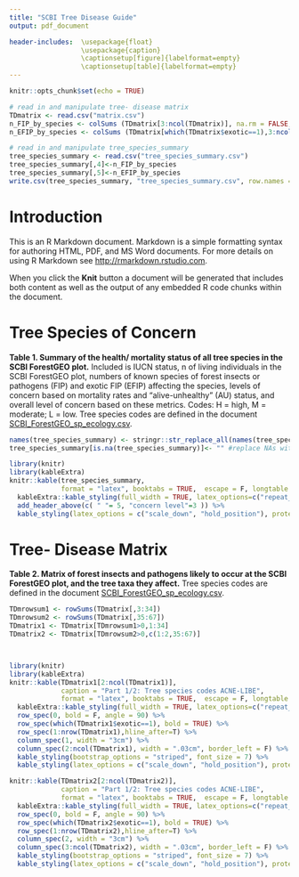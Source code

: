 ```yaml
---
title: "SCBI Tree Disease Guide"
output: pdf_document

header-includes:  \usepackage{float}
                  \usepackage{caption}
                  \captionsetup[figure]{labelformat=empty}
                  \captionsetup[table]{labelformat=empty}
---
```


```r
knitr::opts_chunk$set(echo = TRUE)

# read in and manipulate tree- disease matrix
TDmatrix <- read.csv("matrix.csv")
n_FIP_by_species <- colSums (TDmatrix[3:ncol(TDmatrix)], na.rm = FALSE, dims = 1)
n_EFIP_by_species <- colSums (TDmatrix[which(TDmatrix$exotic==1),3:ncol(TDmatrix)], na.rm = FALSE, dims = 1)

# read in and manipulate tree_species_summary
tree_species_summary <- read.csv("tree_species_summary.csv")
tree_species_summary[,4]<-n_FIP_by_species
tree_species_summary[,5]<-n_EFIP_by_species
write.csv(tree_species_summary, "tree_species_summary.csv", row.names = FALSE)

```

# Introduction

This is an R Markdown document. Markdown is a simple formatting syntax for authoring HTML, PDF, and MS Word documents. For more details on using R Markdown see <http://rmarkdown.rstudio.com>.

When you click the **Knit** button a document will be generated that includes both content as well as the output of any embedded R code chunks within the document. 

\newpage
# Tree Species of Concern
**Table 1. Summary of the health/ mortality status of all tree species in the SCBI ForestGEO plot.** Included is IUCN status, n of living individuals in the SCBI ForestGEO plot, numbers of known species of forest insects or pathogens (FIP) and exotic FIP (EFIP) affecting the species, levels of concern based on mortality rates and "alive-unhealthy" (AU) status, and overall level of concern based on these metrics. Codes: H = high, M = moderate; L = low. Tree species codes are defined in the document [SCBI_ForestGEO_sp_ecology.csv](https://github.com/SCBI-ForestGEO/SCBI-ForestGEO-Data/blob/master/species_lists/Tree%20ecology/SCBI_ForestGEO_sp_ecology.csv).
```r

names(tree_species_summary) <- stringr::str_replace_all(names(tree_species_summary), "\\.", " ")
tree_species_summary[is.na(tree_species_summary)]<- "" #replace NAs with blanks

library(knitr)
library(kableExtra)
knitr::kable(tree_species_summary,
             format = "latex", booktabs = TRUE,  escape = F, longtable = TRUE) %>%
  kableExtra::kable_styling(full_width = TRUE, latex_options=c("repeat_header")) %>%
  add_header_above(c( " "= 5, "concern level"=3 )) %>%
  kable_styling(latex_options = c("scale_down", "hold_position"), protect_latex = T) 


```

\newpage
# Tree- Disease Matrix
**Table 2. Matrix of forest insects and pathogens likely to occur at the SCBI ForestGEO plot, and the tree taxa they affect.** Tree species codes are defined in the document [SCBI_ForestGEO_sp_ecology.csv](https://github.com/SCBI-ForestGEO/SCBI-ForestGEO-Data/blob/master/species_lists/Tree%20ecology/SCBI_ForestGEO_sp_ecology.csv).
```r

TDmrowsum1 <- rowSums(TDmatrix[,3:34])
TDmrowsum2 <- rowSums(TDmatrix[,35:67])
TDmatrix1 <- TDmatrix[TDmrowsum1>0,1:34]
TDmatrix2 <- TDmatrix[TDmrowsum2>0,c(1:2,35:67)]



library(knitr)
library(kableExtra)
knitr::kable(TDmatrix1[2:ncol(TDmatrix1)],
             caption = "Part 1/2: Tree species codes ACNE-LIBE",
             format = "latex", booktabs = TRUE,  escape = F, longtable = TRUE) %>%
  kableExtra::kable_styling(full_width = TRUE, latex_options=c("repeat_header")) %>%
  row_spec(0, bold = F, angle = 90) %>%
  row_spec(which(TDmatrix1$exotic==1), bold = TRUE) %>%
  row_spec(1:nrow(TDmatrix1),hline_after=T) %>%
  column_spec(1, width = "3cm") %>% 
  column_spec(2:ncol(TDmatrix1), width = ".03cm", border_left = F) %>%
  kable_styling(bootstrap_options = "striped", font_size = 7) %>%
  kable_styling(latex_options = c("scale_down", "hold_position"), protect_latex = T) 


```
\newpage

```r


knitr::kable(TDmatrix2[2:ncol(TDmatrix2)],
             caption = "Part 1/2: Tree species codes ACNE-LIBE",
             format = "latex", booktabs = TRUE,  escape = F, longtable = TRUE) %>%
  kableExtra::kable_styling(full_width = TRUE, latex_options=c("repeat_header")) %>%
  row_spec(0, bold = F, angle = 90) %>%
  row_spec(which(TDmatrix2$exotic==1), bold = TRUE) %>%
  row_spec(1:nrow(TDmatrix2),hline_after=T) %>%
  column_spec(2, width = "3cm") %>% 
  column_spec(3:ncol(TDmatrix2), width = ".03cm", border_left = F) %>%
  kable_styling(bootstrap_options = "striped", font_size = 7) %>%
  kable_styling(latex_options = c("scale_down", "hold_position"), protect_latex = T) 

  
```

